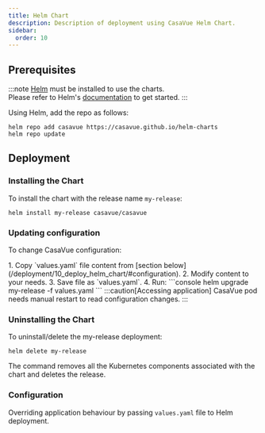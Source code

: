 ```yaml
---
title: Helm Chart
description: Description of deployment using CasaVue Helm Chart.
sidebar:
  order: 10
---
```




## Prerequisites

:::note
[Helm](https://helm.sh) must be installed to use the charts.  
Please refer to Helm's [documentation](https://helm.sh/docs/) to get started.
:::
  
Using Helm, add the repo as follows:

```console
helm repo add casavue https://casavue.github.io/helm-charts
helm repo update
```

## Deployment
### Installing the Chart

To install the chart with the release name `my-release`:

```console
helm install my-release casavue/casavue
```
### Updating configuration

To change CasaVue configuration:

<Steps>
1. Copy `values.yaml` file content from [section below](/deployment/10_deploy_helm_chart/#configuration).
2. Modify content to your needs.
3. Save file as `values.yaml`.
4. Run:
   ```console
   helm upgrade my-release -f values.yaml
   ```
 </Steps>
:::caution[Accessing application]
CasaVue pod needs manual restart to read configuration changes.
:::

### Uninstalling the Chart

To uninstall/delete the my-release deployment:

```console
helm delete my-release
```


The command removes all the Kubernetes components associated with the chart and deletes the release.

### Configuration
Overriding application behaviour by passing `values.yaml` file to Helm deployment.
<Code code={importedChartValues} lang="yaml" title="values.yaml" />
